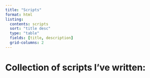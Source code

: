 ```yaml
---
title: "Scripts"
format: html
listing:
  contents: scripts
  sort: "title desc"
  type: "table"
  fields: [title, description]
  grid-columns: 2
---
```


# Collection of scripts I've written:
